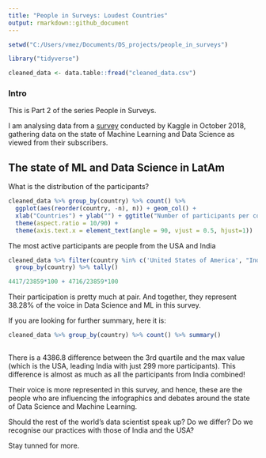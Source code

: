 ```yaml
---
title: "People in Surveys: Loudest Countries"
output: rmarkdown::github_document
---
```


```r
setwd("C:/Users/vmez/Documents/DS_projects/people_in_surveys")
```
```r
library("tidyverse")
```



```r
cleaned_data <- data.table::fread("cleaned_data.csv")
```

### Intro

This is Part 2 of the series People in Surveys.

I am analysing data from a [survey](https://www.kaggle.com/kaggle/kaggle-survey-2018#multipleChoiceResponses.csv) conducted by Kaggle in October 2018, gathering data on the state of Machine Learning and Data Science as viewed from their subscribers.


## The state of ML and Data Science in LatAm

What is the distribution of the participants?

```r
cleaned_data %>% group_by(country) %>% count() %>% 
  ggplot(aes(reorder(country, -n), n)) + geom_col() +
  xlab("Countries") + ylab("") + ggtitle("Number of participants per country") +
  theme(aspect.ratio = 10/90) +
  theme(axis.text.x = element_text(angle = 90, vjust = 0.5, hjust=1))  
```

The most active participants are people from the USA and India

```r
cleaned_data %>% filter(country %in% c('United States of America', "India")) %>% 
  group_by(country) %>% tally()
```
```r
4417/23859*100 + 4716/23859*100
```

Their participation is pretty much at pair. And together, they represent 38.28% of the voice in Data Science and ML in this survey.

If you are looking for further summary, here it is:
```r
cleaned_data %>% group_by(country) %>% count() %>% summary()
  
```
There is a 4386.8 difference between the 3rd quartile and the max value (which is the USA, leading India with just 299 more participants). This difference is almost as much as all the participants from India combined!

Their voice is more represented in this survey, and hence, these are the people who are influencing the infographics and debates around the state of Data Science and Machine Learning.


Should the rest of the world's data scientist speak up? 
Do we differ? Do we recognise our practices with those of India and the USA?


Stay tunned for more.


